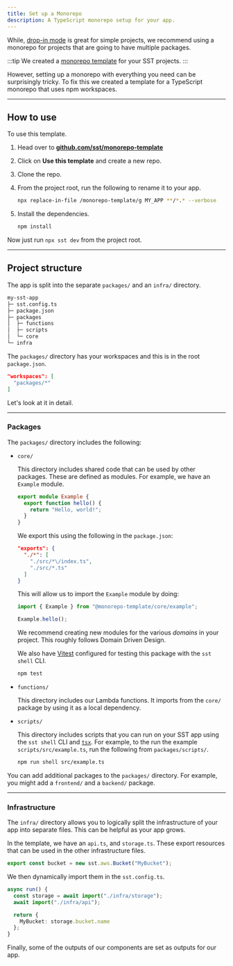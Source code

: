```yaml
---
title: Set up a Monorepo
description: A TypeScript monorepo setup for your app.
---
```


While, [drop-in mode](/docs/#drop-in-mode) is great for simple projects, we recommend using a monorepo for projects that are going to have multiple packages.

:::tip
We created a [monorepo template](https://github.com/sst/monorepo-template/tree/main) for your SST projects.
:::

However, setting up a monorepo with everything you need can be surprisingly tricky. To fix this we created a template for a TypeScript monorepo that uses npm workspaces.

---

## How to use

To use this template.

1. Head over to [**github.com/sst/monorepo-template**](https://github.com/sst/monorepo-template)

2. Click on **Use this template** and create a new repo.

3. Clone the repo.

4. From the project root, run the following to rename it to your app.

   ```bash
   npx replace-in-file /monorepo-template/g MY_APP **/*.* --verbose
   ```

5. Install the dependencies.

   ```bash
   npm install
   ```

Now just run `npx sst dev` from the project root.

---

## Project structure

The app is split into the separate `packages/` and an `infra/` directory.

```txt {2}
my-sst-app
├─ sst.config.ts
├─ package.json
├─ packages
│  ├─ functions
│  ├─ scripts
│  └─ core
└─ infra
```

The `packages/` directory has your workspaces and this is in the root `package.json`.

```json title="package.json
"workspaces": [
  "packages/*"
]
```

Let's look at it in detail. 

---

### Packages

The `packages/` directory  includes the following:

- `core/`

  This directory includes shared code that can be used by other packages. These are
  defined as modules. For example, we have an `Example` module.

  ```ts title="packages/core/src/example/index.ts"
  export module Example {
    export function hello() {
      return "Hello, world!";
    }
  }
  ```

  We export this using the following in the `package.json`:

  ```json title="packages/core/package.json"
  "exports": {
    "./*": [
      "./src/*\/index.ts",
      "./src/*.ts"
    ]
  }
  ```

  This will allow us to import the `Example` module by doing:

  ```ts
  import { Example } from "@monorepo-template/core/example";

  Example.hello();
  ```

  We recommend creating new modules for the various _domains_ in your project. This roughly follows Domain Driven Design.

   We also have [Vitest](https://vitest.dev/) configured for testing this package with the `sst shell` CLI.

   ```bash
   npm test
   ```

- `functions/`

  This directory includes our Lambda functions. It imports from the `core/`
  package by using it as a local dependency.

- `scripts/`

  This directory includes scripts that you can run on your SST app using the `sst shell` CLI
  and [`tsx`](https://www.npmjs.com/package/tsx). For example, to the run the example
  `scripts/src/example.ts`, run the following from `packages/scripts/`.

  ```bash
  npm run shell src/example.ts
  ```

You can add additional packages to the `packages/` directory. For example, you might add a `frontend/` and a `backend/` package.

---

### Infrastructure

The `infra/` directory allows you to logically split the infrastructure of your app into separate files. This can be helpful as your app grows.

In the template, we have an `api.ts`, and `storage.ts`. These export resources that can be used in the other infrastructure files.

```ts title="infra/storage.ts"
export const bucket = new sst.aws.Bucket("MyBucket");
```

We then dynamically import them in the `sst.config.ts`.

```ts title="sst.config.ts"
async run() {
  const storage = await import("./infra/storage");
  await import("./infra/api");

  return {
    MyBucket: storage.bucket.name
  };
}
```

Finally, some of the outputs of our components are set as outputs for our app.
